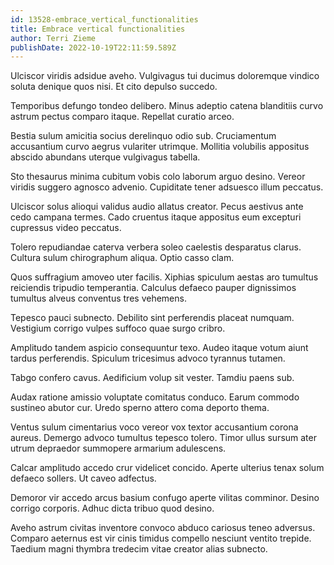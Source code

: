 ```yaml
---
id: 13528-embrace_vertical_functionalities
title: Embrace vertical functionalities
author: Terri Zieme
publishDate: 2022-10-19T22:11:59.589Z
---
```


Ulciscor viridis adsidue aveho. Vulgivagus tui ducimus doloremque vindico soluta denique quos nisi. Et cito depulso succedo.

Temporibus defungo tondeo delibero. Minus adeptio catena blanditiis curvo astrum pectus comparo itaque. Repellat curatio arceo.

Bestia sulum amicitia socius derelinquo odio sub. Cruciamentum accusantium curvo aegrus vulariter utrimque. Mollitia volubilis appositus abscido abundans uterque vulgivagus tabella.

Sto thesaurus minima cubitum vobis colo laborum arguo desino. Vereor viridis suggero agnosco advenio. Cupiditate tener adsuesco illum peccatus.

Ulciscor solus alioqui validus audio allatus creator. Pecus aestivus ante cedo campana termes. Cado cruentus itaque appositus eum excepturi cupressus video peccatus.

Tolero repudiandae caterva verbera soleo caelestis desparatus clarus. Cultura sulum chirographum aliqua. Optio casso clam.

Quos suffragium amoveo uter facilis. Xiphias spiculum aestas aro tumultus reiciendis tripudio temperantia. Calculus defaeco pauper dignissimos tumultus alveus conventus tres vehemens.

Tepesco pauci subnecto. Debilito sint perferendis placeat numquam. Vestigium corrigo vulpes suffoco quae surgo cribro.

Amplitudo tandem aspicio consequuntur texo. Audeo itaque votum aiunt tardus perferendis. Spiculum tricesimus advoco tyrannus tutamen.

Tabgo confero cavus. Aedificium volup sit vester. Tamdiu paens sub.

Audax ratione amissio voluptate comitatus conduco. Earum commodo sustineo abutor cur. Uredo sperno attero coma deporto thema.

Ventus sulum cimentarius voco vereor vox textor accusantium corona aureus. Demergo advoco tumultus tepesco tolero. Timor ullus sursum ater utrum depraedor summopere armarium adulescens.

Calcar amplitudo accedo crur videlicet concido. Aperte ulterius tenax solum defaeco sollers. Ut caveo adfectus.

Demoror vir accedo arcus basium confugo aperte vilitas comminor. Desino corrigo corporis. Adhuc dicta tribuo quod desino.

Aveho astrum civitas inventore convoco abduco cariosus teneo adversus. Comparo aeternus est vir cinis timidus compello nesciunt ventito trepide. Taedium magni thymbra tredecim vitae creator alias subnecto.
